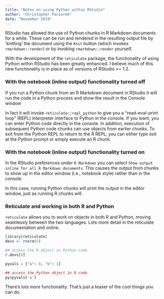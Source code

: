 ```yaml
---
title: "Notes on using Python within RStudio"
author: "Christopher Paciorek"
date: "November 2019"
---
```


RStudio has allowed the use of Python chunks in R Markdown documents for a while. These can be run and rendered in the resulting output file by 'knitting' the document using the `Knit` button (which invokes `rmarkdown::render`) or by invoking `rmarkdown::render` yourself.

With the development of the `reticulate` package, the functionality of using Python within RStudio has been greatly enhanced. I believe much of this new functionality is in place as of versions of RStudio >= 1.2. 

### With the notebook (inline output) functionality turned off

If you run a Python chunk from an R Markdown document in RStudio it will run the code in a Python process and show the result in the Console window

In fact it will invoke `reticulate::repl_python` to give you a "read-eval-print loop" (REPL) interpreter interface to Python in the console. If you want, you can enter Python code directly in the console. In addition, execution of subsequent Python code chunks can use objects from earlier chunks. To exit from the Python REPL to return to the R REPL, you can either type exit at the Python prompt or simply execute an R chunk.

### With the notebook (inline output) functionality turned on

In the RStudio preferences under `R Markdown` you can select `Show output inline for all R Markdown documents`. This causes the output from chunks to show up in the editor window (i.e., notebook style) rather than in the console.

In this case, running Python chunks will print the output in the editor window, just as running R chunks will.

### Reticulate and working in both R and Python

`reticulate` allows you to work on objects in both R and Python, moving seamlessly between the two languages. Lots more detail in the reticulate documentation and online.

```r
library(reticulate)
devs <- rnorm(5)
```

```python
## access the R object in Python code
r.devs[0]

pyvals = {"a": 0, "b": 1}
```

```r
## access the Python object in R code
py$pyvals['a']
```

There's lots more functionality. That's just a teaser of the cool things you can do.
